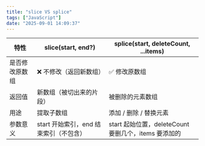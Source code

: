 ```yaml
---
title: "slice VS splice"
tags: ["JavaScript"]
date: "2025-09-01 14:09:37"
---
```


| 特性 | slice(start, end?)  |  splice(start, deleteCount, ...items) |
| - | - | - |
| 是否修改原数组	| ❌ 不修改（返回新数组）|	✅ 修改原数组 |
| 返回值	| 新数组（被切出来的片段）	| 被删除的元素数组 |
| 用途	| 提取子数组	| 添加 / 删除 / 替换元素 |
| 参数意义	| start 开始索引，end 结束索引（不包含）|	start 起始位置，deleteCount 要删几个，items 要添加的 |
